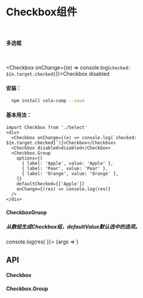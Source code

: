 

<Meta title="Checkbox" 
  component={Checkbox}
  />

# Checkbox组件
<br/>

#### 多选框
<br/>

<Checkbox onChange={(e) => console.log(`checked: ${e.target.checked}`)}>Checkbox</Checkbox>
<Checkbox disabled>disabled</Checkbox>

#### 安装：

```sh
  npm install cola-comp --save
```
#### 基本用法：
```tsx
import Checkbox from './Select'
<div>
  <Checkbox onChange={(e) => console.log(`checked: ${e.target.checked}`)}>Checkbox</Checkbox>
  <Checkbox disabled>disabled</Checkbox>
  <Checkbox.Group
    options={[
      { label: 'Apple', value: 'Apple' },
      { label: 'Pear', value: 'Pear' },
      { label: 'Orange', value: 'Orange' },
    ]}
    defaultChecked={['Apple']}
    onChange={(res) => console.log(res)}
  />
</div>
```

#### CheckboxGruop
##### 从数组生成Checkbox组，defaultValue默认选中的选项。

<Canvas>
  <Story name='CheckboxGruop' args={{
    options: [
      { label: 'Apple', value: 'Apple' },
      { label: 'Pear', value: 'Pear' },
      { label: 'Orange', value: 'Orange' },
    ],
    defaultChecked: ['Apple'],
    onChange: (res) => console.log(res)
  }}>
    {args => <Checkbox.Group {...args} />}
  </Story>
</Canvas>

## API
#### Checkbox
<Props of={Checkbox} />

#### Checkbox.Group
<Props of={Checkbox.Group} />



